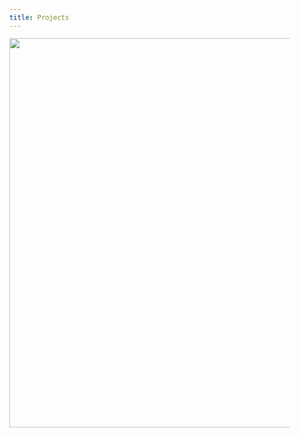 ```yaml
---
title: Projects
---
```


![](../imgs/work-progress-coming-soon-icon-600nw-2492263749.webp){width=700 align=center}